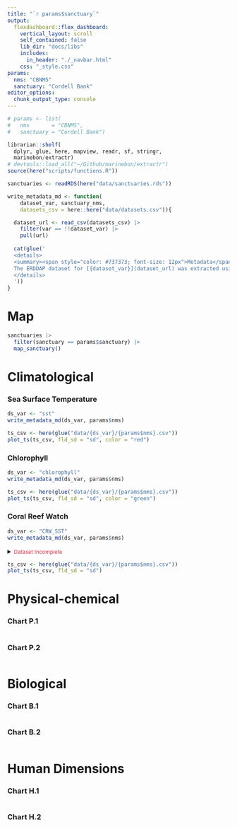 ```yaml
---
title: "`r params$sanctuary`"
output: 
  flexdashboard::flex_dashboard:
    vertical_layout: scroll
    self_contained: false
    lib_dir: "docs/libs"
    includes:
      in_header: "./_navbar.html"
    css: "_style.css"
params:
  nms: "CBNMS"
  sanctuary: "Cordell Bank"
editor_options: 
  chunk_output_type: console
---
```


```r
# params <- list(
#   nms       = "CBNMS",
#   sanctuary = "Cordell Bank")

librarian::shelf(
  dplyr, glue, here, mapview, readr, sf, stringr,
  marinebon/extractr)
# devtools::load_all("~/Github/marinebon/extractr")
source(here("scripts/functions.R"))

sanctuaries <- readRDS(here("data/sanctuaries.rds"))

write_metadata_md <- function(
    dataset_var, sanctuary_nms,
    datasets_csv = here::here("data/datasets.csv")){

  dataset_url <- read_csv(datasets_csv) |> 
    filter(var == !!dataset_var) |> 
    pull(url)
  
  cat(glue('
  <details>
  <summary><span style="color: #737373; font-size: 12px">Metadata</span></summary>
  The ERDDAP dataset for [{dataset_var}](dataset_url) was extracted using [get_data.R](https://github.com/noaa-onms/climate-dashboard/blob/main/scripts/get_data.R) for the {params$sanctuary} polygon and output to [{params$nms}.csv](https://raw.githubusercontent.com/noaa-onms/climate-dashboard/main/data/{dataset_var}/{params$nms}.csv), which gets visualized below using [`extractr::plot_ts()`](https://marinebon.github.io/extractr/reference/plot_ts.html).
  </details> 
  '))
}
```

# Map {.sidebar data-width=200}

```r
sanctuaries |>
  filter(sanctuary == params$sanctuary) |>
  map_sanctuary()
```

# Climatological

### Sea Surface Temperature {data-height=300}

```r
ds_var <- "sst"
write_metadata_md(ds_var, params$nms)
```
    
```r
ts_csv <- here(glue("data/{ds_var}/{params$nms}.csv"))
plot_ts(ts_csv, fld_sd = "sd", color = "red")
```

### Chlorophyll {data-height=300}
    
```r
ds_var <- "chlorophyll"
write_metadata_md(ds_var, params$nms)
```

```r
ts_csv <- here(glue("data/{ds_var}/{params$nms}.csv"))
plot_ts(ts_csv, fld_sd = "sd", color = "green")
```

### Coral Reef Watch {data-height=300}

```r
ds_var <- "CRW_SST"
write_metadata_md(ds_var, params$nms)
```

<details>
<summary>
  <span style="color: #dc3545;font-size: 12px">Dataset Incomplete</span></summary>
Only the first of the year for this daily dataset was consistently fetched across sanctuaries so far.
</details> 

```r
ts_csv <- here(glue("data/{ds_var}/{params$nms}.csv"))
plot_ts(ts_csv, fld_sd = "sd")
```

# Physical-chemical

### Chart P.1

```r
```

### Chart P.2

```r
```


# Biological

### Chart B.1

```r
```

### Chart B.2

```r
```

# Human Dimensions

### Chart H.1

```r
```

### Chart H.2

```r
```

